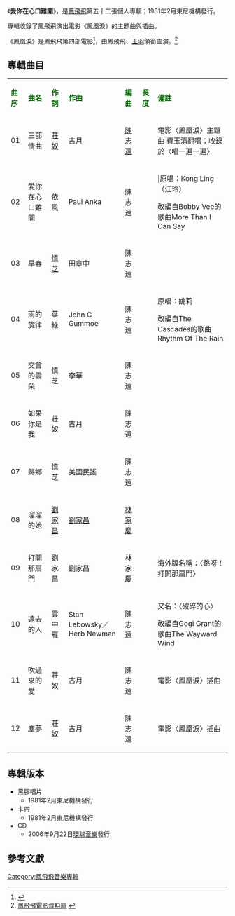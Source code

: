 {{Infobox album <!-- See Wikipedia:WikiProject_Albums -->
| name       = 愛你在心口難開
| type       = 專輯
| artist     = [[鳳飛飛|鳳飛飛]]
| cover      = 
| released   = 1981年2月
| genre      = [[國語流行音樂|國語流行音樂]]
| length     = 
| label      = 東尼機構
<!-- 未知參數 | number     = LP-002 -->
| producer   = 何慶清
| prev_title = [[就是溜溜的她_(專輯)|就是溜溜的她 (專輯)]]
| prev_year  = 1980 <!-- 11月 -->
| next_title = [[鳳飛飛精粹|鳳飛飛精粹]]
| next_year  = 1981 <!-- 5月 -->
}}
《'''愛你在心口難開'''》，是[[鳳飛飛|鳳飛飛]]第五十二張個人專輯；1981年2月東尼機構發行。

專輯收錄了鳳飛飛演出電影《鳳凰淚》的主題曲與插曲。

《鳳凰淚》是鳳飛飛第四部電影<ref>{{Cite web |url=http://blog.udn.com/mikejang/9307843 |title=鳳飛飛電影系列三-鳳凰淚 |accessdate=2016-04-24 |archive-date=2016-05-06 |archive-url=https://web.archive.org/web/20160506081407/http://blog.udn.com/mikejang/9307843 |dead-url=no }}</ref>，由鳳飛飛、[[王羽|王羽]]領銜主演。<ref>[http://foreverfongfeifei.com/Film.html  鳳飛飛電影資料庫] {{webarchive|url=https://web.archive.org/web/20160304122656/http://foreverfongfeifei.com/Film.html |date=2016-03-04 }}</ref>

==專輯曲目==
{| class="wikitable"
|-
| <font color=darkgreen>'''曲序'''</font> || <font color=darkgreen>'''曲名'''</font> || <font color=darkgreen>'''作詞'''</font> || <font color=darkgreen>'''作曲'''</font> || <font color=darkgreen>'''編曲'''</font>|| <font color=darkgreen>'''長度'''</font>  || <font color=darkgreen>'''備註'''</font>
|-
| 01 || 三部情曲 || [[莊奴|莊奴]] || [[古月|古月]] || [[陳志遠|陳志遠]] || || 電影〈鳳凰淚〉主題曲
[[費玉清|費玉清]]翻唱；收錄於〈唱一遍一遍〉
|-
| 02 || 愛你在心口難開 || 依風 || Paul Anka || 陳志遠 || |||原唱：Kong Ling（江玲）

改編自Bobby Vee的歌曲More Than I Can Say
|-
| 03 || 早春 || [[慎芝|慎芝]] || 田章中 || 陳志遠 || || 
|-
| 04 || 雨的旋律 || 葉綠  || John C Gummoe || 陳志遠 || ||原唱：姚莉

改編自The Cascades的歌曲Rhythm Of The Rain
|-
| 05 || 交會的雲朵 || 慎芝 || 李華 || 陳志遠||||
|-
| 06 || 如果你是我 || 莊奴|| 古月 || 陳志遠 || ||
|-
| 07 || 歸鄉 || 慎芝 || 美國民謠 || 陳志遠 |||| 
|-
| 08 || 溜溜的她 || [[劉家昌|劉家昌]] || [[劉家昌|劉家昌]] || [[林家慶|林家慶]] || ||
|-
| 09 || 打開那扇門 || 劉家昌 || 劉家昌 || 林家慶 || ||海外版名稱：〈跳呀！打開那扇門〉
|-
| 10 || 遠去的人 ||雲中雁|| Stan Lebowsky／Herb Newman || 陳志遠|| ||又名：〈破碎的心〉

改編自Gogi Grant的歌曲The Wayward Wind
|-
| 11 || 吹過來的愛 || 莊奴 || 古月 || 陳志遠 || ||電影〈鳳凰淚〉插曲
|-
| 12 || 塵夢 || 莊奴|| 古月||陳志遠 || ||電影〈鳳凰淚〉插曲
|}

== 專輯版本 ==
*黑膠唱片
**1981年2月東尼機構發行
*卡帶
**1981年2月東尼機構發行
*CD
**2006年9月22日[[環球音樂|環球音樂]]發行

==參考文獻==
{{reflist}}

[[Category:鳳飛飛音樂專輯|Category:鳳飛飛音樂專輯]]
